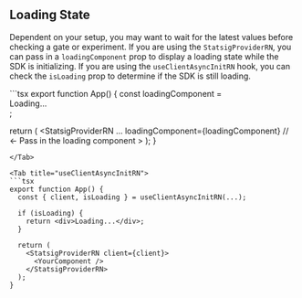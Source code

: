 ## Loading State

Dependent on your setup, you may want to wait for the latest values before checking a gate or experiment.
If you are using the `StatsigProviderRN`, you can pass in a `loadingComponent` prop to display a loading state while the SDK is initializing.
If you are using the `useClientAsyncInitRN` hook, you can check the `isLoading` prop to determine if the SDK is still loading.

<Tabs>
<Tab title="StatsigProviderRN">
```tsx
export function App() {
  const loadingComponent = <div>Loading...</div>;

  return (
    <StatsigProviderRN
      ...
      loadingComponent={loadingComponent} // <- Pass in the loading component
    >
        <YourComponent />
    </StatsigProviderRN>
  );
}
```
</Tab>

<Tab title="useClientAsyncInitRN">
```tsx
export function App() {
  const { client, isLoading } = useClientAsyncInitRN(...);

  if (isLoading) {
    return <div>Loading...</div>;
  }

  return (
    <StatsigProviderRN client={client}>
      <YourComponent />
    </StatsigProviderRN>
  );
}
```
</Tab>
</Tabs>
